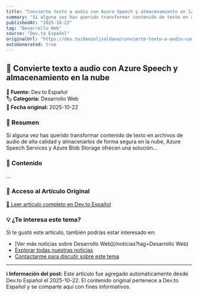 ```yaml
---
title: "Convierte texto a audio con Azure Speech y almacenamiento en la nube"
summary: "Si alguna vez has querido transformar contenido de texto en archivos de audio de alta calidad y almacenarlos de forma segura en la nube, Azure Speech Services y Azure Blob Storage ofrecen una solución..."
publishedAt: "2025-10-22"
tag: "Desarrollo Web"
source: "Dev.to Español"
originalUrl: "https://dev.to/danieljsaldana/convierte-texto-a-audio-con-azure-speech-y-almacenamiento-en-la-nube-3j07"
autoGenerated: true
---
```


## 📰 Convierte texto a audio con Azure Speech y almacenamiento en la nube

<div style={{background: '#f8f9fa', padding: '1rem', borderRadius: '8px', margin: '1rem 0', borderLeft: '4px solid #007bff'}}>

**📡 Fuente:** Dev.to Español  
**🏷️ Categoría:** Desarrollo Web  
**📅 Fecha original:** 2025-10-22

</div>

### 📝 Resumen

Si alguna vez has querido transformar contenido de texto en archivos de audio de alta calidad y almacenarlos de forma segura en la nube, Azure Speech Services y Azure Blob Storage ofrecen una solución...

### 📖 Contenido

...

### 🔗 Acceso al Artículo Original

<div style={{textAlign: 'center', margin: '2rem 0'}}>
  <a href="https://dev.to/danieljsaldana/convierte-texto-a-audio-con-azure-speech-y-almacenamiento-en-la-nube-3j07" target="_blank" rel="noopener noreferrer" 
     style={{display: 'inline-block', background: '#007bff', color: 'white', padding: '12px 24px', 
            textDecoration: 'none', borderRadius: '8px', fontWeight: 'bold', 
            boxShadow: '0 2px 4px rgba(0,123,255,0.3)', transition: 'all 0.3s ease'}}>
    📖 Leer artículo completo en Dev.to Español
  </a>
</div>

### 💡 ¿Te interesa este tema?

Si te gustó este artículo, también podrías estar interesado en:

- [Ver más noticias sobre Desarrollo Web](/noticias?tag=Desarrollo Web)
- [Explorar todas nuestras noticias](/noticias)
- [Contactarme para discutir sobre este tema](/contact)

---

<div style={{background: '#e9ecef', padding: '1rem', borderRadius: '8px', marginTop: '2rem', fontSize: '0.9rem', color: '#6c757d'}}>

**ℹ️ Información del post:** Este artículo fue agregado automáticamente desde Dev.to Español el 2025-10-22. 
El contenido original pertenece a Dev.to Español y se comparte aquí con fines informativos.

</div>
